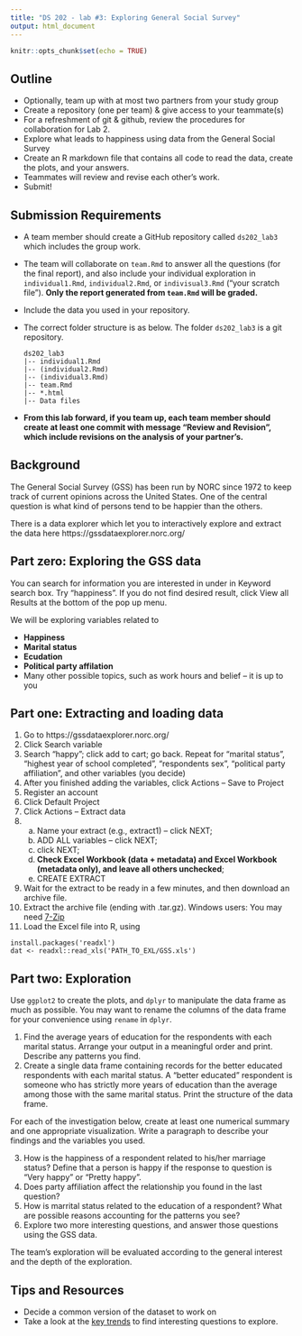 ```yaml
---
title: "DS 202 - lab #3: Exploring General Social Survey"
output: html_document
---
```


```r
knitr::opts_chunk$set(echo = TRUE)
```

## Outline

- Optionally, team up with at most two partners from your study group
- Create a repository (one per team) & give access to your teammate(s)
- For a refreshment of git & github, review the procedures for collaboration for Lab 2.
- Explore what leads to happiness using data from the General Social Survey
- Create an R markdown file that contains all code to read the data, create the plots, and your answers.
- Teammates will review and revise each other's work.
- Submit!


## Submission Requirements

- A team member should create a GitHub repository called `ds202_lab3` which includes the group work.
- The team will collaborate on `team.Rmd` to answer all the questions (for the final report), and also include your individual exploration in `individual1.Rmd`, `individual2.Rmd`, or `indivisual3.Rmd` ("your scratch file"). **Only the report generated from `team.Rmd` will be graded.**
- Include the data you used in your repository.
- The correct folder structure is as below. The folder `ds202_lab3` is a git repository.

    ```
    ds202_lab3
    |-- individual1.Rmd
    |-- (individual2.Rmd)
    |-- (individual3.Rmd)
    |-- team.Rmd
    |-- *.html
    |-- Data files
    ```
- **From this lab forward, if you team up, each team member should create at least one commit with message "Review and Revision", which include revisions on the analysis of your partner's.**

## Background

The General Social Survey (GSS) has been run by NORC since 1972 to keep track of current opinions across the United States. One of the central question is what kind of persons tend to be happier than the others.

There is a data explorer which let you to interactively explore and extract the data here https://gssdataexplorer.norc.org/

## Part zero: Exploring the GSS data

You can search for information you are interested in under in Keyword search box. Try "happiness". If you do not find desired result, click View all Results at the bottom of the pop up menu. 
<!-- Discuss on the interesting findings within your study group. -->

We will be exploring variables related to 

- **Happiness**
- **Marital status**
- **Ecudation**
- **Political party affilation**
- Many other possible topics, such as work hours and belief -- it is up to you

## Part one: Extracting and loading data

1. Go to https://gssdataexplorer.norc.org/
2. Click Search variable
3. Search "happy"; click add to cart; go back. Repeat for "marital status", "highest year of school completed", "respondents sex", "political party affiliation", and other variables (you decide)
4. After you finished adding the variables, click Actions -- Save to Project
5. Register an account
6. Click Default Project
7. Click Actions -- Extract data
8.  a. Name your extract (e.g., extract1) -- click NEXT; 
    b. ADD ALL variables -- click NEXT; 
    c. click NEXT; 
    d. **Check Excel Workbook (data + metadata) and  Excel Workbook (metadata only), and leave all others unchecked**; 
    e. CREATE EXTRACT
9. Wait for the extract to be ready in a few minutes, and then download an archive file. 
10. Extract the archive file (ending with .tar.gz). Windows users: You may need [7-Zip](https://www.7-zip.org/)
11. Load the Excel file into R, using 
  ```
  install.packages('readxl')
  dat <- readxl::read_xls('PATH_TO_EXL/GSS.xls')
  ```

## Part two: Exploration

Use `ggplot2` to create the plots, and `dplyr` to manipulate the data frame as much as possible.  You may want to rename the columns of the data frame for your convenience using `rename` in `dplyr`.

1. Find the average years of education for the respondents with each marital status. Arrange your output in a meaningful order and print. Describe any patterns you find.
2. Create a single data frame containing records for the better educated respondents with each marital status. A "better educated" respondent is someone who has strictly more years of education than the average among those with the same marital status. Print the structure of the data frame.

  For each of the investigation below, create at least one numerical summary and one appropriate visualization. Write a paragraph to describe your findings and the variables you used.

3. How is the happiness of a respondent related to his/her marriage status? Define that a person is happy if the response to question is "Very happy" or "Pretty happy".
4. Does party affiliation affect the relationship you found in the last question?
5. How is marrital status related to the education of a respondent? What are possible reasons accounting for the patterns you see?
6. Explore two more interesting questions, and answer those questions using the GSS data. 

The team's exploration will be evaluated according to the  general interest and the depth of the exploration.

## Tips and Resources 
- Decide a common version of the dataset to work on
- Take a look at the [key trends](https://gssdataexplorer.norc.org/trends) to find interesting questions to explore. 
<!-- - The package `classdata` also contains a small extraction of the opinion data, called `happy`. You can play around with it to familiarize yourself with the structure of the data. However, *since this is an incomplete collection, your final answer must be based on the data extracted from the data explorer.*  -->

